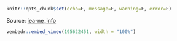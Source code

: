 ```r
knitr::opts_chunk$set(echo=F, message=F, warning=F, error=F)
```

Source: [iea-ne_info](https://github.com/marinebon/iea-ne_info/blob/master/modals/test-video.html)

```r
vembedr::embed_vimeo(195622451, width = "100%")
```

